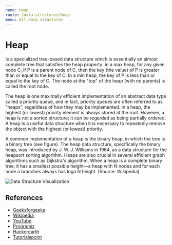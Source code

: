```yaml
---
name: Heap
route: /data-structures/heap
menu: All data structures
---
```


# Heap

Is a specialized tree-based data structure which is essentially an almost
complete tree that satisfies the heap property: in a max heap, for any given
node C, if P is a parent node of C, then the key (the value) of P is greater
than or equal to the key of C. In a min heap, the key of P is less than or equal
to the key of C. The node at the "top" of the heap (with no parents) is called
the root node.

The heap is one maximally efficient implementation of an abstract data type
called a priority queue, and in fact, priority queues are often referred to as
"heaps", regardless of how they may be implemented. In a heap, the highest (or
lowest) priority element is always stored at the root. However, a heap is not a
sorted structure; it can be regarded as being partially ordered. A heap is a
useful data structure when it is necessary to repeatedly remove the object with
the highest (or lowest) priority.

A common implementation of a heap is the binary heap, in which the tree is a
binary tree (see figure). The heap data structure, specifically the binary heap,
was introduced by J. W. J. Williams in 1964, as a data structure for the
heapsort sorting algorithm. Heaps are also crucial in several efficient graph
algorithms such as Dijkstra's algorithm. When a heap is a complete binary tree,
it has a smallest possible height—a heap with N nodes and for each node a
branches always has loga N height. (Source: Wikipedia)

![Data Structure Visualization](https://www.geeksforgeeks.org/wp-content/uploads/MinHeapAndMaxHeap.png)

## References

- [Geeksforgeeks](https://www.geeksforgeeks.org/heap-data-structure/)
- [Wikipedia](<https://en.wikipedia.org/wiki/Heap_(data_structure)>)
- [YouTube](https://www.youtube.com/watch?v=t0Cq6tVNRBA)
- [Programiz](https://www.programiz.com/dsa/heap-data-structure)
- [Hackerearth](https://www.hackerearth.com/practice/data-structures/trees/heapspriority-queues/tutorial/)
- [Tutorialspoint](https://www.tutorialspoint.com/data_structures_algorithms/heap_data_structure.htm)

